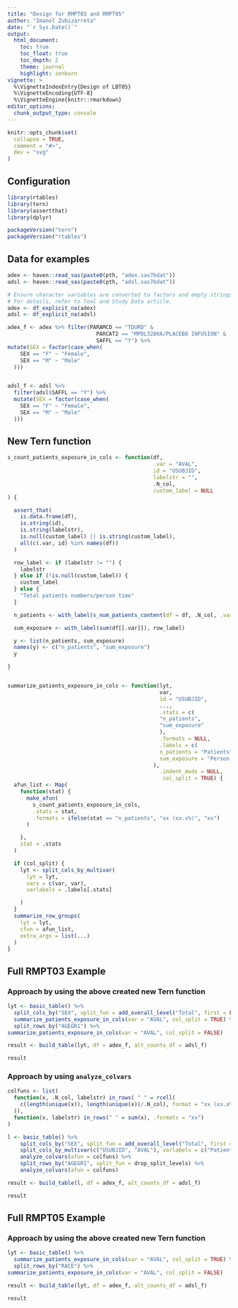 ```yaml
---
title: "Design for RMPT03 and RMPT05"
author: "Imanol Zubizarreta"
date: "`r Sys.Date()`"
output:
  html_document:
    toc: true
    toc_float: true
    toc_depth: 2
    theme: journal
    highlight: zenburn
vignette: >
  %\VignetteIndexEntry{Design of LBT05}
  %\VignetteEncoding{UTF-8}
  %\VignetteEngine{knitr::rmarkdown}
editor_options: 
  chunk_output_type: console
---
```


```r
knitr::opts_chunk$set(
  collapse = TRUE,
  comment = "#>",
  dev = "svg"
)
```

## Configuration

```r
library(rtables)
library(tern)
library(assertthat)
library(dplyr)

packageVersion("tern")
packageVersion("rtables")
```


## Data for examples

```r
adex <- haven::read_sas(paste0(pth, "adex.sas7bdat"))
adsl <- haven::read_sas(paste0(pth, "adsl.sas7bdat"))

# Ensure character variables are converted to factors and empty strings and NAs are explicit missing levels.
# For details, refer to Teal and Study Data article.
adex <- df_explicit_na(adex)
adsl <- df_explicit_na(adsl)

adex_f <- adex %>% filter(PARAMCD == "TDURD" &
                            PARCAT2 == "MPDL3280A/PLACEBO INFUSION" &
                            SAFFL == "Y") %>%
mutate(SEX = factor(case_when(
    SEX == "F" ~ "Female",
    SEX == "M" ~ "Male"
  )))


adsl_f <- adsl %>%
  filter(adsl$SAFFL == "Y") %>%
  mutate(SEX = factor(case_when(
    SEX == "F" ~ "Female",
    SEX == "M" ~ "Male"
  )))

```


## New Tern function

```r

s_count_patients_exposure_in_cols <- function(df,
                                              .var = "AVAL",
                                              id = "USUBJID",
                                              labelstr = "",
                                              .N_col,
                                              custom_label = NULL
) {

  assert_that(
    is.data.frame(df),
    is.string(id),
    is.string(labelstr),
    is.null(custom_label) || is.string(custom_label),
    all(c(.var, id) %in% names(df))
  )

  row_label <- if (labelstr != "") {
    labelstr
  } else if (!is.null(custom_label)) {
    custom_label
  } else {
    "Total patients numbers/person time"
  }

  n_patients <- with_label(s_num_patients_content(df = df, .N_col, .var = id, labelstr = "")$unique, row_label)

  sum_exposure <- with_label(sum(df[[.var]]), row_label)

  y <- list(n_patients, sum_exposure)
  names(y) <- c("n_patients", "sum_exposure")
  y

}


summarize_patients_exposure_in_cols <- function(lyt,
                                                var,
                                                id = "USUBJID",
                                                ...,
                                                .stats = c(
                                                "n_patients",
                                                "sum_exposure"
                                                ),
                                                .formats = NULL,
                                                .labels = c(
                                                n_patients = "Patients",
                                                sum_exposure = "Person time"
                                              ),
                                                .indent_mods = NULL,
                                                 col_split = TRUE) {
  afun_list <- Map(
    function(stat) {
      make_afun(
        s_count_patients_exposure_in_cols,
        .stats = stat,
        .formats = ifelse(stat == "n_patients", "xx (xx.x%)", "xx")
      )

    },
    stat = .stats
  )

  if (col_split) {
    lyt <- split_cols_by_multivar(
      lyt = lyt,
      vars = c(var, var),
      varlabels = .labels[.stats]

    )
  }
  summarize_row_groups(
    lyt = lyt,
    cfun = afun_list,
    extra_args = list(...)
  )
}
```


## Full RMPT03 Example

### Approach by using the above created new Tern function

```r
lyt <- basic_table() %>%
  split_cols_by("SEX", split_fun = add_overall_level("Total", first = FALSE)) %>%
  summarize_patients_exposure_in_cols(var = "AVAL", col_split = TRUE) %>%
  split_rows_by("AGEGR1") %>%
summarize_patients_exposure_in_cols(var = "AVAL", col_split = FALSE)

result <- build_table(lyt, df = adex_f, alt_counts_df = adsl_f)

result
```



### Approach by using `analyze_colvars`

``` r
colfuns <- list(
  function(x, .N_col, labelstr) in_rows( " " = rcell(
    c(length(unique(x)), length(unique(x))/.N_col), format = "xx (xx.x%)"
  )),
  function(x, labelstr) in_rows(" " = sum(x), .formats = "xx")
)

l <- basic_table() %>%
    split_cols_by("SEX", split_fun = add_overall_level("Total", first = FALSE)) %>%
    split_cols_by_multivar(c("USUBJID", "AVAL"), varlabels = c("Patients", "Person time")) %>%
    analyze_colvars(afun = colfuns) %>%
    split_rows_by("AGEGR1", split_fun = drop_split_levels) %>%
    analyze_colvars(afun = colfuns)

result <- build_table(l, df = adex_f, alt_counts_df = adsl_f)

result

```

## Full RMPT05 Example

### Approach by using the above created new Tern function

```r
lyt <- basic_table() %>%
  summarize_patients_exposure_in_cols(var = "AVAL", col_split = TRUE) %>%
  split_rows_by("RACE") %>%
summarize_patients_exposure_in_cols(var = "AVAL", col_split = FALSE)

result <- build_table(lyt, df = adex_f, alt_counts_df = adsl_f)

result
```
